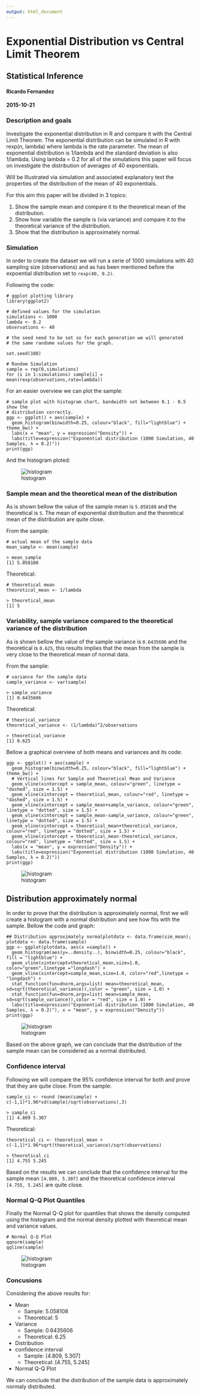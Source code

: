 ```yaml
---
output: html_document
---
```

# Exponential Distribution vs Central Limit Theorem
## Statistical Inference
#### Ricardo Fernandez 
#### 2015-10-21

### Description and goals
Investigate the exponential distribution in R and compare it with the Central Limit Theorem. The exponential distribution can be simulated in R with rexp(n, lambda) where lambda is the rate parameter. The mean of exponential distribution is 1/lambda and the standard deviation is also 1/lambda. Using lambda = 0.2 for all of the simulations this paper will focus on investigate the distribution of averages of 40 exponentials. 

Will be Illustrated via simulation and associated explanatory text the properties of the distribution of the mean of 40 exponentials.

For this aim this paper will be divided in 3 topics:

1. Show the sample mean and compare it to the theoretical mean of the distribution.
2. Show how variable the sample is (via variance) and compare it to the theoretical variance of the distribution.
3. Show that the distribution is approximately normal.

### Simulation
In order to create the dataset we will run a serie of 1000 simulations with 40 sampling size (observations) and as has been mentioned before the expoential distribution set to ```rexp(40, 0.2)```.

Following the code:

```
# ggplot plotting library 
library(ggplot2) 

# defined values for the simulation
simulations <- 1000
lambda <- 0.2
observations <- 40

# the seed need to be set so for each generation we will generated 
# the same randome values for the graph.

set.seed(108)

# Random Simulation
sample = rep(0,simulations)
for (i in 1:simulations) sample[i] = mean(rexp(observations,rate=lambda))
```
For an easier overview we can plot the sample:

```
# sample plot with histogram chart, bandwidth set between 0.1 - 0.5 show the
# distribution correctly.
ggp <- ggplot() + aes(sample) + 
  geom_histogram(binwidth=0.25, colour="black", fill="lightblue") + theme_bw() +
  labs(x = "mean", y = expression("Density")) + 
  labs(title=expression("Exponential distribution (1000 Simulation, 40 Samples, λ = 0.2)")) 
print(ggp)
```
And the histogram ploted:

![histogram](/Users/ricardofernandez/Projects/DataScience/datasciencecoursera/Rplot.png)

### Sample mean and the theoretical mean of the distribution

As is shown bellow the value of the sample mean is `5.058108` and the theoretical is `5`. The mean of exponential distribution and the theoretical mean of the distribution are quite close.

From the sample:

```
# actual mean of the sample data
mean_sample <- mean(sample)
```

```
> mean_sample
[1] 5.058108
```
Theoretical:

```
# theoretical mean
theoretical_mean <- 1/lambda 
```

```
> theoretical_mean
[1] 5
```

### Variability, sample variance compared to the theoretical variance of the distribution

As is shown bellow the value of the sample variance is `0.6435606` and the theoretical is `0.625`, this results implies that the mean from the sample is very close to the theoretical mean of normal data.

From the sample:

```
# variance for the sample data 
sample_variance <- var(sample)
```

```
> sample_variance 
[1] 0.6435606
```
Theoretical:

```
# theorical_variance
theoretical_variance <- (1/lambda)^2/observations
```
```
> theoretical_variance 
[1] 0.625
```

Bellow a graphical overview of both means and variances and its code:

```
ggp <- ggplot() + aes(sample) + 
  geom_histogram(binwidth=0.25, colour="black", fill="lightblue") + theme_bw() + 
  # Vertical lines for Sample and Theoretical Mean and Variance
  geom_vline(xintercept = sample_mean, colour="green", linetype = "dashed", size = 1.5) +
  geom_vline(xintercept = theoretical_mean, colour="red", linetype = "dashed", size = 1.5) +
  geom_vline(xintercept = sample_mean+sample_variance, colour="green", linetype = "dotted", size = 1.5) +
  geom_vline(xintercept = sample_mean-sample_variance, colour="green", linetype = "dotted", size = 1.5) +
  geom_vline(xintercept = theoretical_mean+theoretical_variance, colour="red", linetype = "dotted", size = 1.5) +
  geom_vline(xintercept = theoretical_mean-theoretical_variance, colour="red", linetype = "dotted", size = 1.5) +
  labs(x = "mean", y = expression("Density")) + 
  labs(title=expression("Exponential distribution (1000 Simulation, 40 Samples, λ = 0.2)"))  
print(ggp)
```
![histogram](/Users/ricardofernandez/Projects/DataScience/datasciencecoursera/Rplot02.png)

## Distribution approximately normal

In order to prove that the distribution is approximately normal, first we will create a histogram with a normal distribution and see how fits with the sample.
Bellow the code and graph:

```
## Distribution approximately normalplotdata <- data.frame(sim_mean);
plotdata <- data.frame(sample)
ggp <- ggplot(plotdata, aes(x =sample)) + 
  geom_histogram(aes(y=..density..), binwidth=0.25, colour="black", fill = "lightblue") +
  geom_vline(xintercept=theoretical_mean,size=1.0, color="green",linetype ="longdash") +
  geom_vline(xintercept=sample_mean,size=1.0, color="red",linetype = "longdash") +
  stat_function(fun=dnorm,args=list( mean=theoretical_mean, sd=sqrt(theoretical_variance)),color = "green", size = 1.0) +
  stat_function(fun=dnorm,args=list( mean=sample_mean, sd=sqrt(sample_variance)),color = "red", size = 1.0) +
  labs(title=expression("Exponential distribution (1000 Simulation, 40 Samples, λ = 0.2)"), x = "mean", y = expression("Density"))
print(ggp)
```
![histogram](/Users/ricardofernandez/Projects/DataScience/datasciencecoursera/Rplot03.png)

Based on the above graph, we can conclude that the distribution of the sample mean can be considered as a normal distributed.

### Confidence interval
Following we will compare the 95% confidence interval for both and prove that they are quite close.
From the sample:

```
sample_ci <- round (mean(sample) + c(-1,1)*1.96*sd(sample)/sqrt(observations),3)
```
```
> sample_ci
[1] 4.809 5.307

```
Theoretical:

```
theoretical_ci <- theoretical_mean + c(-1,1)*1.96*sqrt(theoretical_variance)/sqrt(observations)
```
```
> theoretical_ci
[1] 4.755 5.245
```
Based on the results we can conclude that the confidence interval for the sample mean `[4.809, 5.307]` and the theoretical confidence interval `[4.755, 5.245]` are quite close.

### Normal Q-Q Plot Quantiles
Finally the Normal Q-Q plot for quantiles that shows the density computed using the histogram and the normal density plotted with theoretical mean and variance values.

```
# Normal Q-Q Plot
qqnorm(sample) 
qqline(sample)
```

![histogram](/Users/ricardofernandez/Projects/DataScience/datasciencecoursera/Rplot04.png)

### Concusions

Considering the above results for:

* Mean 
	* Sample: 5.058108
	* Theoretical: 5
* Variance
	* Sample: 0.6435606
	* Theoretical: 6.25	
* Distribution
* confidence interval
	* Sample: [4.809, 5.307]
	* Theoretical: [4.755, 5.245]
* Normal Q-Q Plot 

We can conclude that the distribution of the sample data is approximately normaly distributed.